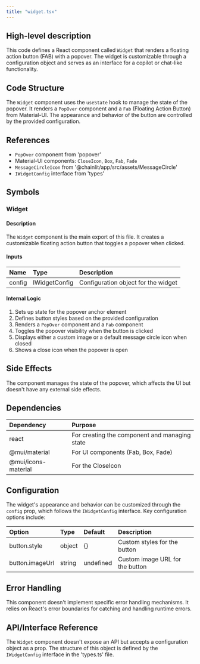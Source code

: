 ```yaml
---
title: "widget.tsx"
---
```


## High-level description
This code defines a React component called `Widget` that renders a floating action button (FAB) with a popover. The widget is customizable through a configuration object and serves as an interface for a copilot or chat-like functionality.

## Code Structure
The `Widget` component uses the `useState` hook to manage the state of the popover. It renders a `PopOver` component and a `Fab` (Floating Action Button) from Material-UI. The appearance and behavior of the button are controlled by the provided configuration.

## References
- `PopOver` component from 'popover'
- Material-UI components: `CloseIcon`, `Box`, `Fab`, `Fade`
- `MessageCircleIcon` from '@chainlit/app/src/assets/MessageCircle'
- `IWidgetConfig` interface from 'types'

## Symbols

### Widget
#### Description
The `Widget` component is the main export of this file. It creates a customizable floating action button that toggles a popover when clicked.

#### Inputs
| Name | Type | Description |
|:-----|:-----|:------------|
| config | IWidgetConfig | Configuration object for the widget |

#### Internal Logic
1. Sets up state for the popover anchor element
2. Defines button styles based on the provided configuration
3. Renders a `PopOver` component and a `Fab` component
4. Toggles the popover visibility when the button is clicked
5. Displays either a custom image or a default message circle icon when closed
6. Shows a close icon when the popover is open

## Side Effects
The component manages the state of the popover, which affects the UI but doesn't have any external side effects.

## Dependencies
| Dependency | Purpose |
|:-----------|:--------|
| react | For creating the component and managing state |
| @mui/material | For UI components (Fab, Box, Fade) |
| @mui/icons-material | For the CloseIcon |

## Configuration
The widget's appearance and behavior can be customized through the `config` prop, which follows the `IWidgetConfig` interface. Key configuration options include:

| Option | Type | Default | Description |
|:-------|:-----|:--------|:------------|
| button.style | object | {} | Custom styles for the button |
| button.imageUrl | string | undefined | Custom image URL for the button |

## Error Handling
This component doesn't implement specific error handling mechanisms. It relies on React's error boundaries for catching and handling runtime errors.

## API/Interface Reference
The `Widget` component doesn't expose an API but accepts a configuration object as a prop. The structure of this object is defined by the `IWidgetConfig` interface in the 'types.ts' file.